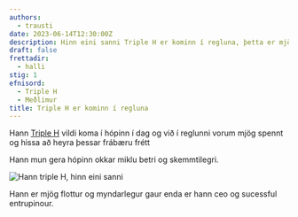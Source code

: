 ```yaml
---
authors:
  - trausti
date: 2023-06-14T12:30:00Z
description: Hinn eini sanni Triple H er kominn í regluna, þetta er mjög spennandi
draft: false
frettadir:
  - halli
stig: 1
efnisord:
  - Triple H
  - Meðlimur
title: Triple H er kominn í regluna
---
```


Hann [Triple H](/medlimir/halli) vildi koma í hópinn í dag og við
í reglunni vorum mjög spennt og hissa að heyra þessar frábæru frétt

Hann mun gera hópinn okkar miklu betri og skemmtilegri.

![Hann triple H, hinn eini sanni](/static/images/faerslur/annad/halli.jpg)

Hann er mjög flottur og myndarlegur gaur
enda er hann ceo og sucessful entrupinour.
